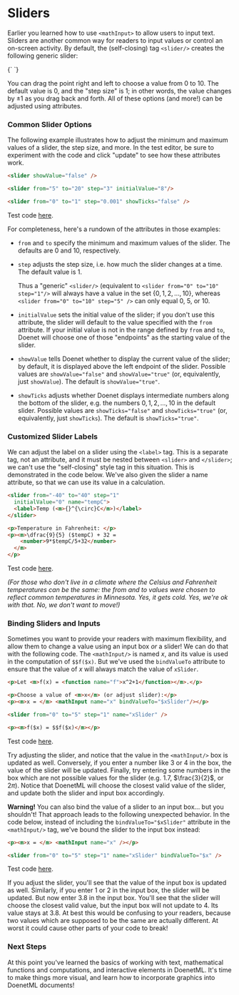 
# Sliders

Earlier you learned how to use `<mathInput>` to allow users to input text. Sliders are another common way for readers to input values or control an on-screen activity. By default, the (self-closing) tag `<slider/>` creates the following generic slider:

<DoenetML>
{`
<slider />
`}
</DoenetML>

You can drag the point right and left to choose a value from 0 to 10. The default value is 0, and the "step size" is 1; in other words, the value changes by $\pm 1$ as you drag back and forth. All of these options (and more!) can be adjusted using attributes.

### Common Slider Options

The following example illustrates how to adjust the minimum and maximum values of a slider, the step size, and more. In the test editor, be sure to experiment with the code and click "update" to see how these attributes work.

```html
<slider showValue="false" />

<slider from="5" to="20" step="3" initialValue="8"/>

<slider from="0" to="1" step="0.001" showTicks="false" />
```
Test code [here](https://www.doenet.org/portfolioeditor/_J1J2N530LyIvVWx64xB8V/_AgzWwqGV6Yy9DfqMyGlFm).

For completeness, here's a rundown of the attributes in those examples:

* `from` and `to` specify the minimum and maximum values of the slider. The defaults are 0 and 10, respectively.

* `step` adjusts the step size, i.e. how much the slider changes at a time. The default value is 1.
  
    Thus a "generic" `<slider/>` (equivalent to `<slider from="0" to="10" step="1"/>` will always have a value in the set $\{0,1,2,...,10\}$, whereas `<slider from="0" to="10" step="5" />` can only equal $0$, $5$, or $10$.

* `initialValue` sets the initial value of the slider; if you don't use this attribute, the slider will default to the value specified with the `from` attribute. If your initial value is not in the range defined by `from` and `to`, Doenet will choose one of those "endpoints" as the starting value of the slider.

* `showValue` tells Doenet whether to display the current value of the slider; by default, it is displayed above the left endpoint of the slider. Possible values are `showValue="false"` and `showValue="true"` (or, equivalently, just `showValue`). The default is `showValue="true"`.

* `showTicks` adjusts whether Doenet displays intermediate numbers along the bottom of the slider, e.g. the numbers $0, 1, 2, ..., 10$ in the default slider. Possible values are `showTicks="false"` and `showTicks="true"` (or, equivalently, just `showTicks`). The default is `showTicks="true"`.

### Customized Slider Labels
We can adjust the label on a slider using the `<label>` tag. This is a separate tag, not an attribute, and it must be nested between `<slider>` and `</slider>`; we can't use the "self-closing" style tag in this situation. This is demonstrated in the code below. We've also given the slider a name attribute, so that we can use its value in a calculation.

```html
<slider from="-40" to="40" step="1" 
  initialValue="0" name="tempC">
  <label>Temp (<m>{}^{\circ}C</m>)</label>
</slider>

<p>Temperature in Fahrenheit: </p>
<p><m>\dfrac{9}{5} ($tempC) + 32 = 
    <number>9*$tempC/5+32</number>
  </m>
</p>
```
Test code [here](https://www.doenet.org/portfolioeditor/_J1J2N530LyIvVWx64xB8V/_AgzWwqGV6Yy9DfqMyGlFm).

*(For those who don't live in a climate where the Celsius and Fahrenheit temperatures can be the same: the from and to values were chosen to reflect common temperatures in Minnesota. Yes, it gets cold. Yes, we're ok with that. No, we don't want to move!)*

### Binding Sliders and Inputs
Sometimes you want to provide your readers with maximum flexibility, and allow them to change a value using an input box *or* a slider! We can do that with the following code. The `<mathInput/>` is named $x$, and its value is used in the computation of `$$f($x)`. But we've used the `bindValueTo` attribute to ensure that the value of $x$ will always match the value of `xSlider`.

```html
<p>Let <m>f(x) = <function name="f">x^2+1</function></m>.</p>

<p>Choose a value of <m>x</m> (or adjust slider):</p>
<p><m>x = </m> <mathInput name="x" bindValueTo="$xSlider"/></p>

<slider from="0" to="5" step="1" name="xSlider" /> 

<p><m>f($x) = $$f($x)</m></p>
```
Test code [here](https://www.doenet.org/portfolioeditor/_J1J2N530LyIvVWx64xB8V/_AgzWwqGV6Yy9DfqMyGlFm).

Try adjusting the slider, and notice that the value in the `<mathInput/>` box is updated as well. Conversely, if you enter a number like $3$ or $4$ in the box, the value of the slider will be updated. Finally, try entering some numbers in the box which are not possible values for the slider (e.g. $1.7$, $\frac{3}{2}$, or $2 \pi$). Notice that DoenetML will choose the closest valid value of the slider, and update both the slider and input box accordingly.

**Warning!** You can also bind the value of a slider to an input box... but you shouldn't! That approach leads to the following unexpected behavior. In the code below, instead of including the `bindValueTo="$xSlider"` attribute in the `<mathInput/>` tag, we've bound the slider to the input box instead:

```html
<p><m>x = </m> <mathInput name="x" /></p>

<slider from="0" to="5" step="1" name="xSlider" bindValueTo="$x" /> 
```
Test code [here](https://www.doenet.org/portfolioeditor/_J1J2N530LyIvVWx64xB8V/_AgzWwqGV6Yy9DfqMyGlFm).

If you adjust the slider, you'll see that the value of the input box is updated as well. Similarly, if you enter $1$ or $2$ in the input box, the slider will be updated. But now enter $3.8$ in the input box. You'll see that the slider will choose the closest valid value, but the input box will not update to $4$. Its value stays at $3.8$. At best this would be confusing to your readers, because two values which are supposed to be the same are actually different. At worst it could cause other parts of your code to break!

### Next Steps
At this point you've learned the basics of working with text, mathematical functions and computations, and interactive elements in DoenetML. It's time to make things more visual, and learn how to incorporate graphics into DoenetML documents!